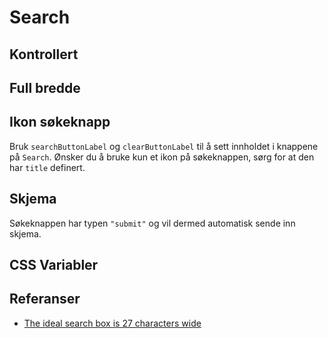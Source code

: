 
<Meta of={SearchStories} />

# Search

<Primary />
<Controls />

## Kontrollert

<Canvas of={SearchStories.Controlled} />

## Full bredde

<Canvas of={SearchStories.FullWidth} />

## Ikon søkeknapp

Bruk `searchButtonLabel` og `clearButtonLabel` til å sett innholdet i knappene på `Search`.
Ønsker du å bruke kun et ikon på søkeknappen, sørg for at den har `title` definert.

<Canvas of={SearchStories.OnlyIcon} />

## Skjema

Søkeknappen har typen `"submit"` og vil dermed automatisk sende inn skjema.

<Canvas of={SearchStories.Form} />

## CSS Variabler

<CssVariables css={css} />

## Referanser

- [The ideal search box is 27 characters wide](https://www.smashingmagazine.com/2009/09/10-useful-usability-findings-and-guidelines/#6-the-ideal-search-box-is-27-characters-wide)
